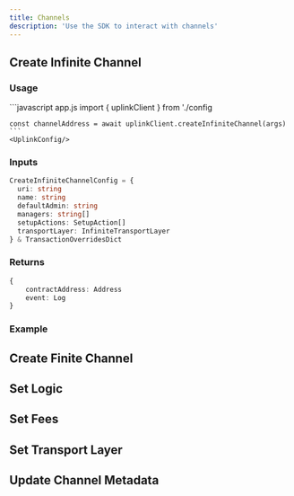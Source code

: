 ```yaml
---
title: Channels
description: 'Use the SDK to interact with channels'
---
```



## Create Infinite Channel

### Usage
<CodeGroup>
    ```javascript app.js
    import { uplinkClient } from './config

    const channelAddress = await uplinkClient.createInfiniteChannel(args)
    ```
    <UplinkConfig/>
</CodeGroup>

### Inputs
```typescript
CreateInfiniteChannelConfig = {
  uri: string
  name: string
  defaultAdmin: string
  managers: string[]
  setupActions: SetupAction[]
  transportLayer: InfiniteTransportLayer
} & TransactionOverridesDict
```
### Returns
```typescript
{
    contractAddress: Address
    event: Log
}
```

### Example

## Create Finite Channel

## Set Logic

## Set Fees

## Set Transport Layer

## Update Channel Metadata

